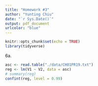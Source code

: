 ```yaml
---
title: "Homework #3"
author: "Yunting Chiu"
date: "`r Sys.Date()`"
output: pdf_document
urlcolor: "blue"
---
```


```r
knitr::opts_chunk$set(echo = TRUE)
library(tidyverse)
```

6a.
```r
asc <- read.table("./data/CH01PR19.txt")
reg <- lm(V1 ~ V2, data = asc)
# summary(reg)
confint(reg, level = 0.99)
```

